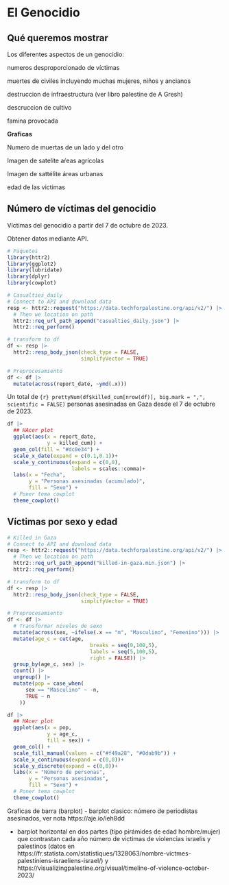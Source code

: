 # El Genocidio

## Qué queremos mostrar

Los diferentes aspectos de un genocidio:

numeros desproporcionado de víctimas

muertes de civiles incluyendo muchas mujeres, niños y ancianos

destruccion de infraestructura (ver libro palestine de A Gresh)

descruccion de cultivo

famina provocada

**Graficas**

Numero de muertas de un lado y del otro

Imagen de satelite aŕeas agrícolas

Imagen de sattélite áreas urbanas

edad de las victimas

## Número de víctimas del genocidio

Víctimas del genocidio a partir del 7 de octubre de 2023.

Obtener datos mediante API.

```r
# Paquetes
library(httr2)
library(ggplot2)
library(lubridate)
library(dplyr)
library(cowplot)
```

```r
# Casualties_daily
# Connect to API and download data
resp <- httr2::request("https://data.techforpalestine.org/api/v2/") |> 
  # Then we location on path
  httr2::req_url_path_append("casualties_daily.json") |> 
  httr2::req_perform()

# transform to df
df <- resp |>
  httr2::resp_body_json(check_type = FALSE, 
                        simplifyVector = TRUE) 

# Preprocesamiento
df <- df |>
  mutate(across(report_date, ~ymd(.x)))
```

Un total de `{r} prettyNum(df$killed_cum[nrow(df)], big.mark = ",", scientific = FALSE)` personas asesinadas en Gaza desde el 7 de octubre de 2023.

```r
df |>
  ## HAcer plot
  ggplot(aes(x = report_date,
             y = killed_cum)) +
  geom_col(fill = "#dc0e34") +
  scale_x_date(expand = c(0.1,0.1))+
  scale_y_continuous(expand = c(0,0),
                     labels = scales::comma)+
  labs(x = "Fecha", 
       y = "Personas asesinadas (acumulado)", 
       fill = "Sexo") +
  # Poner tema cowplot
  theme_cowplot()
```

## Víctimas por sexo y edad

```r
# Killed in Gaza
# Connect to API and download data
resp <- httr2::request("https://data.techforpalestine.org/api/v2/") |> 
  # Then we location on path
  httr2::req_url_path_append("killed-in-gaza.min.json") |> 
  httr2::req_perform()

# transform to df
df <- resp |>
  httr2::resp_body_json(check_type = FALSE, 
                        simplifyVector = TRUE) 

# Preprocesamiento
df <- df |>
  # Transformar niveles de sexo
  mutate(across(sex, ~ifelse(.x == "m", "Masculino", "Femenino"))) |>
  mutate(age_c = cut(age,
                           breaks = seq(0,100,5),
                           labels = seq(5,100,5),
                           right = FALSE)) |>
  group_by(age_c, sex) |>
  count() |>
  ungroup() |>
  mutate(pop = case_when(
      sex == "Masculino" ~ -n,
      TRUE ~ n
    ))
```

```r
df |>
  ## HAcer plot
  ggplot(aes(x = pop,
             y = age_c,
             fill = sex)) +
  geom_col() +
  scale_fill_manual(values = c("#f49a28", "#0dab9b")) +
  scale_x_continuous(expand = c(0,0))+
  scale_y_discrete(expand = c(0,0))+
  labs(x = "Número de personas", 
       y = "Personas asesinadas", 
       fill = "Sexo") +
  # Poner tema cowplot
  theme_cowplot()
```
Graficas de barra (barplot)
- barplot clasico: número de periodistas asesinados, ver nota https://aje.io/ieh8dd

- barplot horizontal en dos partes (tipo pirámides de edad hombre/mujer) que contrastan cada año número de victimas de violencias israelis y palestinos (datos en https://fr.statista.com/statistiques/1328063/nombre-victmes-palestiniens-israeliens-israel/) y https://visualizingpalestine.org/visual/timeline-of-violence-october-2023/





